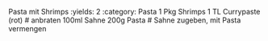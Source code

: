 Pasta mit Shrimps
:yields: 2
:category: Pasta
1 Pkg Shrimps
1 TL Currypaste (rot)
# anbraten
100ml Sahne
200g Pasta
# Sahne zugeben, mit Pasta vermengen

